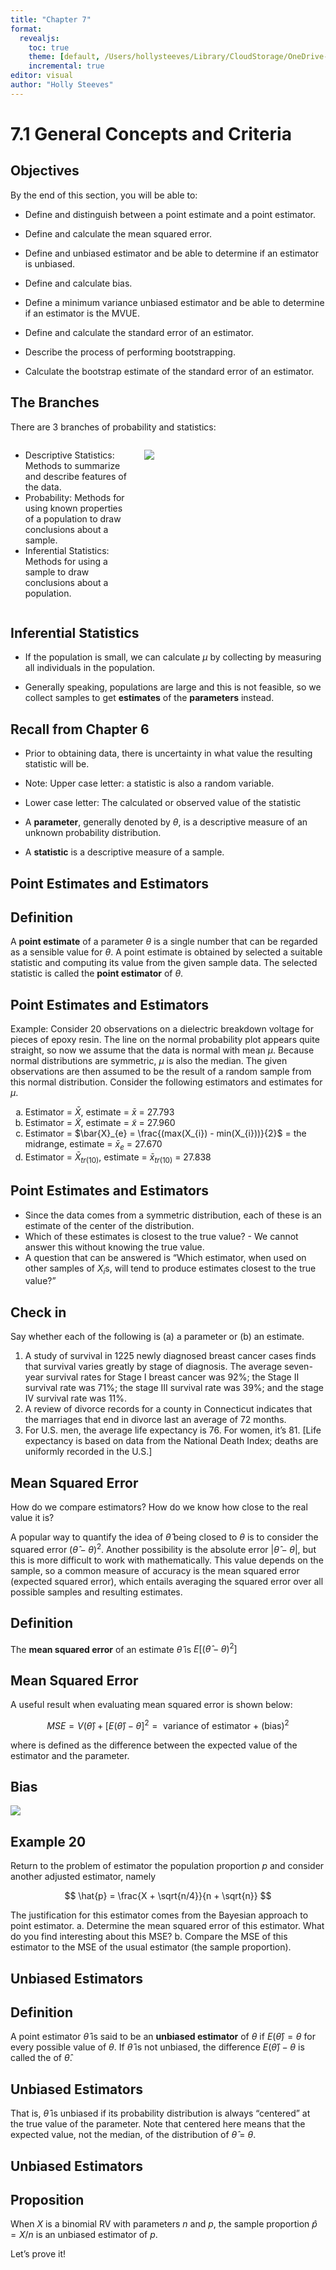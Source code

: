 ```yaml
---
title: "Chapter 7"
format: 
  revealjs: 
    toc: true
    theme: [default, /Users/hollysteeves/Library/CloudStorage/OneDrive-TheUniversityofWesternOntario/Western.scss]
    incremental: true
editor: visual
author: "Holly Steeves"
---
```


# 7.1 General Concepts and Criteria

## Objectives

By the end of this section, you will be able to:

-   Define and distinguish between a point estimate and a point estimator.

-   Define and calculate the mean squared error.

-   Define and unbiased estimator and be able to determine if an estimator is unbiased.

-   Define and calculate bias.

-   Define a minimum variance unbiased estimator and be able to determine if an estimator is the MVUE.

-   Define and calculate the standard error of an estimator.

-   Describe the process of performing bootstrapping.

-   Calculate the bootstrap estimate of the standard error of an estimator.

## The Branches

There are 3 branches of probability and statistics:

::: columns
::: {.column width="40%"}
-   Descriptive Statistics: Methods to summarize and describe features of the data.
-   Probability: Methods for using known properties of a population to draw conclusions about a sample.
-   Inferential Statistics: Methods for using a sample to draw conclusions about a population.
:::

::: {.column width="60%"}
![](/Users/hollysteeves/Library/CloudStorage/OneDrive-TheUniversityofWesternOntario/SS2858/Branches.png){fig-alt="Graphic showing population and sample, with an arrow from sample to population labeled as inferential statistics, an arrow from population to sample labeled as probability, and arrows from population and sample to themselves labeled as descriptive statistics."}
:::
:::

## Inferential Statistics

-   If the population is small, we can calculate $\mu$ by collecting by measuring all individuals in the population.

-   Generally speaking, populations are large and this is not feasible, so we collect samples to get **estimates** of the **parameters** instead.

## Recall from Chapter 6

-   Prior to obtaining data, there is uncertainty in what value the resulting statistic will be.

-   Note: Upper case letter: a statistic is also a random variable.

-   Lower case letter: The calculated or observed value of the statistic

-   A **parameter**, generally denoted by $\theta$, is a descriptive measure of an unknown probability distribution.

-   A **statistic** is a descriptive measure of a sample.

## Point Estimates and Estimators

::: callout-important
## Definition

A **point estimate** of a parameter $\theta$ is a single number that can be regarded as a sensible value for $\theta$. A point estimate is obtained by selected a suitable statistic and computing its value from the given sample data. The selected statistic is called the **point estimator** of $\theta$.
:::

## Point Estimates and Estimators

Example: Consider 20 observations on a dielectric breakdown voltage for pieces of epoxy resin. The line on the normal probability plot appears quite straight, so now we assume that the data is normal with mean $\mu$. Because normal distributions are symmetric, $\mu$ is also the median. The given observations are then assumed to be the result of a random sample from this normal distribution. Consider the following estimators and estimates for $\mu$.

a.  Estimator = $\bar{X}$, estimate = $\bar{x}$ = 27.793
b.  Estimator = $\tilde{X}$, estimate = $\tilde{x}$ = 27.960
c.  Estimator = $\bar{X}_{e} = \frac{(max(X_{i}) - min(X_{i}))}{2}$ = the midrange, estimate = $\bar{x}_{e}$ = 27.670
d.  Estimator = $\bar{X}_{tr(10)}$, estimate = $\bar{x}_{tr(10)}$ = 27.838

## Point Estimates and Estimators

-   Since the data comes from a symmetric distribution, each of these is an estimate of the center of the distribution.
-   Which of these estimates is closest to the true value? - We cannot answer this without knowing the true value.
-   A question that can be answered is "Which estimator, when used on other samples of $X_{i}$s, will tend to produce estimates closest to the true value?"

## Check in

Say whether each of the following is (a) a parameter or (b) an estimate.

1.  A study of survival in 1225 newly diagnosed breast cancer cases finds that survival varies greatly by stage of diagnosis. The average seven-year survival rates for Stage I breast cancer was 92%; the Stage II survival rate was 71%; the stage III survival rate was 39%; and the stage IV survival rate was 11%.
2.  A review of divorce records for a county in Connecticut indicates that the marriages that end in divorce last an average of 72 months.
3.  For U.S. men, the average life expectancy is 76. For women, it's 81. \[Life expectancy is based on data from the National Death Index; deaths are uniformly recorded in the U.S.\]

## Mean Squared Error

How do we compare estimators? How do we know how close to the real value it is?

A popular way to quantify the idea of $\hat{\theta}$ being closed to $\theta$ is to consider the squared error $(\hat{\theta} - \theta)^{2}$. Another possibility is the absolute error $|\hat{\theta} - \theta|$, but this is more difficult to work with mathematically. This value depends on the sample, so a common measure of accuracy is the mean squared error (expected squared error), which entails averaging the squared error over all possible samples and resulting estimates.

::: callout-important
## Definition

The **mean squared error** of an estimate $\hat{\theta}$ is $E[(\hat{\theta} - \theta)^{2}]$
:::

## Mean Squared Error

A useful result when evaluating mean squared error is shown below:

$$
MSE = V(\hat{\theta}) + [E(\hat{\theta}) - \theta]^{2} = \text{ variance of estimator + (bias)}^{2}
$$

where \textbf{bias} is defined as the difference between the expected value of the estimator and the parameter.

## Bias

![](/Users/hollysteeves/Library/CloudStorage/OneDrive-TheUniversityofWesternOntario/SS2858/bias.png){fig-alt="On the left: two symmetric densities, one of theta 1 hat, and one of theta two hat. Theta two hat is unbiased as it's centre is located at theta. The distance between the centre of theta 1 hat and theta is the bias of theta 1 hat. On the right: two right skewed densities, one of theta 2 hat and one of theta 1 hat. Theta 2 hat is unbiased as the location of the mean is at theta, whereas the distance between the mean of theta 1 hat and theta is the bias of theta 1 hat."}

## Example 20

Return to the problem of estimator the population proportion $p$ and consider another adjusted estimator, namely

$$
\hat{p} = \frac{X + \sqrt{n/4}}{n + \sqrt{n}}
$$

The justification for this estimator comes from the Bayesian approach to point estimator. a. Determine the mean squared error of this estimator. What do you find interesting about this MSE? b. Compare the MSE of this estimator to the MSE of the usual estimator (the sample proportion).

## Unbiased Estimators

::: callout-important
## Definition

A point estimator $\hat{\theta}$ is said to be an **unbiased estimator** of $\theta$ if $E(\hat{\theta}) = \theta$ for every possible value of $\theta$. If $\hat{\theta}$ is not unbiased, the difference $E(\hat{\theta}) - \theta$ is called the \textbf{bias} of $\hat{\theta}$.
:::

## Unbiased Estimators

That is, $\hat{\theta}$ is unbiased if its probability distribution is always "centered" at the true value of the parameter. Note that centered here means that the expected value, not the median, of the distribution of $\hat{\theta}$ = $\theta$.

## Unbiased Estimators

::: callout-important
## Proposition

When $X$ is a binomial RV with parameters $n$ and $p$, the sample proportion $\hat{p} = X/n$ is an unbiased estimator of $p$.
:::

Let's prove it!
